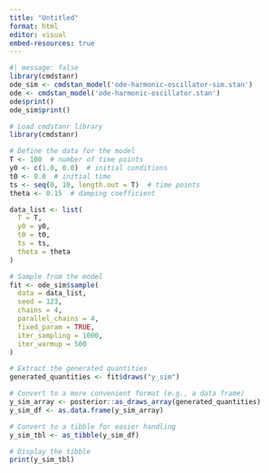 ```yaml
---
title: "Untitled"
format: html
editor: visual
embed-resources: true
---
```



```r
#| message: false
library(cmdstanr)
ode_sim <- cmdstan_model('ode-harmonic-oscillator-sim.stan')
ode <- cmdstan_model('ode-harmonic-oscillator.stan')
ode$print()
ode_sim$print()
```

```r
# Load cmdstanr library
library(cmdstanr)

# Define the data for the model
T <- 100  # number of time points
y0 <- c(1.0, 0.0)  # initial conditions
t0 <- 0.0  # initial time
ts <- seq(0, 10, length.out = T)  # time points
theta <- 0.15  # damping coefficient

data_list <- list(
  T = T,
  y0 = y0,
  t0 = t0,
  ts = ts,
  theta = theta
)

# Sample from the model
fit <- ode_sim$sample(
  data = data_list,
  seed = 123,
  chains = 4,
  parallel_chains = 4,
  fixed_param = TRUE,
  iter_sampling = 1000,
  iter_warmup = 500
)

# Extract the generated quantities
generated_quantities <- fit$draws("y_sim")

# Convert to a more convenient format (e.g., a data frame)
y_sim_array <- posterior::as_draws_array(generated_quantities)
y_sim_df <- as.data.frame(y_sim_array)

# Convert to a tibble for easier handling
y_sim_tbl <- as_tibble(y_sim_df)

# Display the tibble
print(y_sim_tbl)

```




